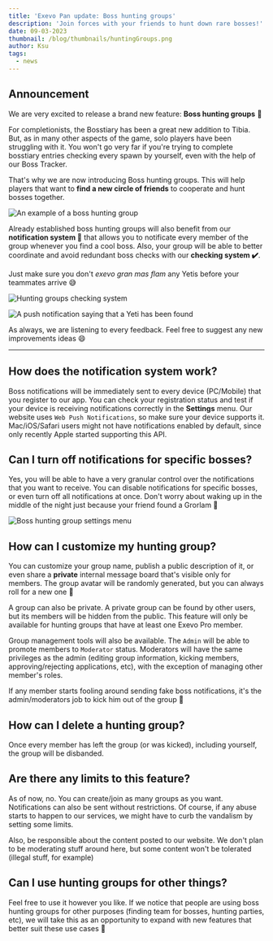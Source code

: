 ```yaml
---
title: 'Exevo Pan update: Boss hunting groups'
description: 'Join forces with your friends to hunt down rare bosses!'
date: 09-03-2023
thumbnail: /blog/thumbnails/huntingGroups.png
author: Ksu
tags:
  - news
---
```


## Announcement

We are very excited to release a brand new feature: **Boss hunting groups** 🏹

For completionists, the Bosstiary has been a great new addition to Tibia. But, as in many other aspects of the game, solo players have been struggling with it. You won't go very far if you're trying to complete bosstiary entries checking every spawn by yourself, even with the help of our <RouteLink href="/bosses">Boss Tracker</RouteLink>.

That's why we are now introducing <RouteLink href="/bosses/hunting-groups">Boss hunting groups</RouteLink>. This will help players that want to **find a new circle of friends** to cooperate and hunt bosses together.

<Image
  src="/blog/images/hunting-group-example.png"
  width={400}
  height={872}
  align="center"
  alt="An example of a boss hunting group"
  unoptimized
/>

Already established boss hunting groups will also benefit from our **notification system 📣** that allows you to notificate every member of the group whenever you find a cool boss. Also, your group will be able to better coordinate and avoid redundant boss checks with our **checking system ✔️**.

Just make sure you don't _exevo gran mas flam_ any Yetis before your teammates arrive 😅

<Image
  src="/blog/images/checkedBosses.png"
  width={331}
  height={484}
  align="center"
  alt="Hunting groups checking system"
  unoptimized
/>

<Image
  src="/blog/images/group-notification.png"
  width={501}
  height={77}
  align="center"
  alt="A push notification saying that a Yeti has been found"
  caption="The notification pop-up will look different depending on your device/operational system"
  unoptimized
/>

As always, we are listening to every feedback. Feel free to suggest any new improvements ideas 😄

---

## How does the notification system work?

Boss notifications will be immediately sent to every device (PC/Mobile) that you register to our app. You can check your registration status and test if your device is receiving notifications correctly in the **Settings** menu. Our website uses `Web Push Notifications`, so make sure your device supports it. Mac/iOS/Safari users might not have notifications enabled by default, since only recently Apple started supporting this API.

## Can I turn off notifications for specific bosses?

Yes, you will be able to have a very granular control over the notifications that you want to receive. You can disable notifications for specific bosses, or even turn off all notifications at once. Don't worry about waking up in the middle of the night just because your friend found a Grorlam 🗿

<Image
  src="/blog/images/hunting-group-settings.png"
  width={554}
  height={503}
  align="center"
  alt="Boss hunting group settings menu"
  unoptimized
/>

## How can I customize my hunting group?

You can customize your group name, publish a public description of it, or even share a **private** internal message board that's visible only for members. The group avatar will be randomly generated, but you can always roll for a new one 🎲

A group can also be private. A private group can be found by other users, but its members will be hidden from the public. This feature will only be available for hunting groups that have at least one <RouteLink href="/exevo-pro"><Pro>Exevo Pro</Pro></RouteLink> member.

Group management tools will also be available. The `Admin` will be able to promote members to `Moderator` status. Moderators will have the same privileges as the admin (editing group information, kicking members, approving/rejecting applications, etc), with the exception of managing other member's roles.

If any member starts fooling around sending fake boss notifications, it's the admin/moderators job to kick him out of the group 🔨

## How can I delete a hunting group?

Once every member has left the group (or was kicked), including yourself, the group will be disbanded.

## Are there any limits to this feature?

As of now, no. You can create/join as many groups as you want. Notifications can also be sent without restrictions. Of course, if any abuse starts to happen to our services, we might have to curb the vandalism by setting some limits.

Also, be responsible about the content posted to our website. We don't plan to be moderating stuff around here, but some content won't be tolerated (illegal stuff, for example)

## Can I use hunting groups for other things?

Feel free to use it however you like. If we notice that people are using boss hunting groups for other purposes (finding team for bosses, hunting parties, etc), we will take this as an opportunity to expand with new features that better suit these use cases 🚀